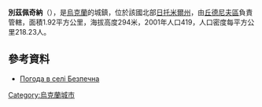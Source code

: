 {{coord|49|46|46|N|28|1|31|E|scale:30000|display=title}}

'''別茲佩奇納'''（{{lang-uk|Безпечна}}），是[[烏克蘭|烏克蘭]]的城鎮，位於該國北部[[日托米爾州|日托米爾州]]，由[[丘德尼夫區|丘德尼夫區]]負責管轄，面積1.92平方公里，海拔高度294米，2001年人口419，人口密度每平方公里218.23人。

==參考資料==
* [http://weather.in.ua/ua/zhitomirskaja/815 Погода в селі Безпечна]{{Wayback|url=http://weather.in.ua/ua/zhitomirskaja/815 |date=20111219130211 }}

{{Ukraine-geo-stub}}
[[Category:烏克蘭城市|Category:烏克蘭城市]]